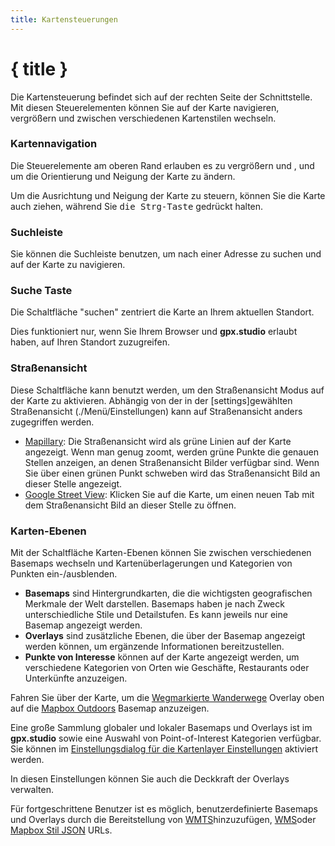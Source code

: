 ```yaml
---
title: Kartensteuerungen
---
```


<script>
</script>

# { title }

Die Kartensteuerung befindet sich auf der rechten Seite der Schnittstelle.
Mit diesen Steuerelementen können Sie auf der Karte navigieren, vergrößern und zwischen verschiedenen Kartenstilen wechseln.

### <Diff size="16" class="inline-block" style="margin-bottom: 2px" /> Kartennavigation

Die Steuerelemente am oberen Rand erlauben es <Plus size="16" class="inline-block" style="margin-bottom: 2px" /> zu vergrößern und <Minus size="16" class="inline-block" style="margin-bottom: 2px" />, und um die Orientierung und Neigung der Karte <Compass size="16" class="inline-block" style="margin-bottom: 2px" /> zu ändern.

<DocsNote>

Um die Ausrichtung und Neigung der Karte zu steuern, können Sie die Karte auch ziehen, während Sie <kbd>die Strg-Taste</kbd> gedrückt halten.

</DocsNote>

### <Search size="16" class="inline-block" style="margin-bottom: 2px" /> Suchleiste

Sie können die Suchleiste benutzen, um nach einer Adresse zu suchen und auf der Karte zu navigieren.

### <LocateFixed size="16" class="inline-block" style="margin-bottom: 2px" /> Suche Taste

Die Schaltfläche "suchen" zentriert die Karte an Ihrem aktuellen Standort.

<DocsNote>

Dies funktioniert nur, wenn Sie Ihrem Browser und <b>gpx.studio</b> erlaubt haben, auf Ihren Standort zuzugreifen.

</DocsNote>

### <PersonStanding size="16" class="inline-block" style="margin-bottom: 2px" /> Straßenansicht

Diese Schaltfläche kann benutzt werden, um den Straßenansicht Modus auf der Karte zu aktivieren.
Abhängig von der in der [settings]gewählten Straßenansicht (./Menü/Einstellungen) kann auf Straßenansicht anders zugegriffen werden.

- <a href="https://www.mapillary.com/" target="_blank">Mapillary</a>: Die Straßenansicht wird als grüne Linien auf der Karte angezeigt. Wenn man genug zoomt, werden grüne Punkte die genauen Stellen anzeigen, an denen Straßenansicht Bilder verfügbar sind. Wenn Sie über einen grünen Punkt schweben wird das Straßenansicht Bild an dieser Stelle angezeigt.
- <a href="https://www.google.com/streetview/" target="_blank">Google Street View</a>: Klicken Sie auf die Karte, um einen neuen Tab mit dem Straßenansicht Bild an dieser Stelle zu öffnen.

### <Layers size="16" class="inline-block" style="margin-bottom: 2px" /> Karten-Ebenen

Mit der Schaltfläche Karten-Ebenen können Sie zwischen verschiedenen Basemaps wechseln und Kartenüberlagerungen und Kategorien von Punkten ein-/ausblenden.

- **Basemaps** sind Hintergrundkarten, die die wichtigsten geografischen Merkmale der Welt darstellen.
  Basemaps haben je nach Zweck unterschiedliche Stile und Detailstufen.
  Es kann jeweils nur eine Basemap angezeigt werden.
- **Overlays** sind zusätzliche Ebenen, die über der Basemap angezeigt werden können, um ergänzende Informationen bereitzustellen.
- **Punkte von Interesse** können auf der Karte angezeigt werden, um verschiedene Kategorien von Orten wie Geschäfte, Restaurants oder Unterkünfte anzuzeigen.

<div class="flex flex-col items-center">
    <DocsLayers />
    <span class="text-sm text-center mt-2">
        Fahren Sie über der Karte, um die <a href="https://hiking.waymarkedtrails.org" target="_blank">Wegmarkierte Wanderwege</a> Overlay oben auf die <a href="https://www.mapbox.com/maps/outdoors" target="_blank">Mapbox Outdoors</a> Basemap anzuzeigen.
    </span>
</div>

Eine große Sammlung globaler und lokaler Basemaps und Overlays ist im **gpx.studio** sowie eine Auswahl von Point-of-Interest Kategorien verfügbar.
Sie können im [Einstellungsdialog für die Kartenlayer Einstellungen](./menu/settings) aktiviert werden.

In diesen Einstellungen können Sie auch die Deckkraft der Overlays verwalten.

Für fortgeschrittene Benutzer ist es möglich, benutzerdefinierte Basemaps und Overlays durch die Bereitstellung von <a href="https://en.wikipedia.org/wiki/Web_Map_Tile_Service" target="_blank">WMTS</a>hinzuzufügen, <a href="https://en.wikipedia.org/wiki/Web_Map_Service" target="_blank">WMS</a>oder <a href="https://docs.mapbox.com/help/glossary/style/" target="_blank">Mapbox Stil JSON</a> URLs.
